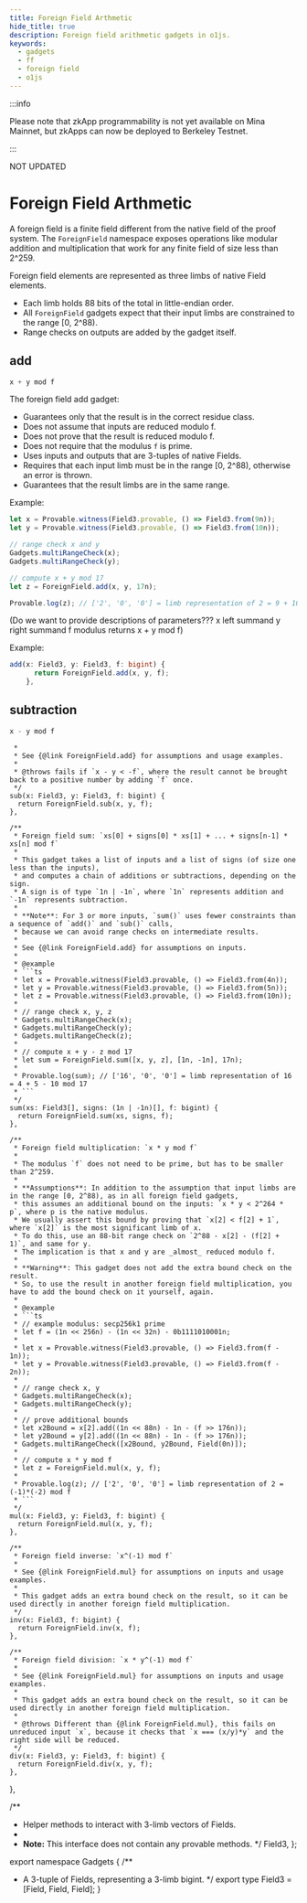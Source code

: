 ```yaml
---
title: Foreign Field Arthmetic
hide_title: true
description: Foreign field arithmetic gadgets in o1js.
keywords:
  - gadgets
  - ff
  - foreign field
  - o1js
---
```


:::info

Please note that zkApp programmability is not yet available on Mina Mainnet, but zkApps can now be deployed to Berkeley Testnet.

:::

NOT UPDATED

# Foreign Field Arthmetic

A foreign field is a finite field different from the native field of the proof system. The `ForeignField` namespace exposes operations like modular addition and multiplication that work for any finite field of size less than 2^259. 

Foreign field elements are represented as three limbs of native Field elements.

- Each limb holds 88 bits of the total in little-endian order.
- All `ForeignField` gadgets expect that their input limbs are constrained to the range [0, 2^88).
- Range checks on outputs are added by the gadget itself.

## add 

```ts
x + y mod f
```

The foreign field add gadget:

- Guarantees only that the result is in the correct residue class.
- Does not assume that inputs are reduced modulo f.
- Does not prove that the result is reduced modulo f.
- Does not require that the modulus `f` is prime.
- Uses inputs and outputs that are 3-tuples of native Fields.
- Requires that each input limb must be in the range [0, 2^88), otherwise an error is thrown.
- Guarantees that the result limbs are in the same range.

Example:

```ts
let x = Provable.witness(Field3.provable, () => Field3.from(9n));
let y = Provable.witness(Field3.provable, () => Field3.from(10n));

// range check x and y
Gadgets.multiRangeCheck(x);
Gadgets.multiRangeCheck(y);

// compute x + y mod 17
let z = ForeignField.add(x, y, 17n);

Provable.log(z); // ['2', '0', '0'] = limb representation of 2 = 9 + 10 mod 17
```

(Do we want to provide descriptions of parameters??? 
x left summand
y right summand
f modulus
returns x + y mod f)

Example:

```ts
add(x: Field3, y: Field3, f: bigint) {
      return ForeignField.add(x, y, f);
    },
```

## subtraction

```ts
x - y mod f
```


     *
     * See {@link ForeignField.add} for assumptions and usage examples.
     *
     * @throws fails if `x - y < -f`, where the result cannot be brought back to a positive number by adding `f` once.
     */
    sub(x: Field3, y: Field3, f: bigint) {
      return ForeignField.sub(x, y, f);
    },

    /**
     * Foreign field sum: `xs[0] + signs[0] * xs[1] + ... + signs[n-1] * xs[n] mod f`
     *
     * This gadget takes a list of inputs and a list of signs (of size one less than the inputs),
     * and computes a chain of additions or subtractions, depending on the sign.
     * A sign is of type `1n | -1n`, where `1n` represents addition and `-1n` represents subtraction.
     *
     * **Note**: For 3 or more inputs, `sum()` uses fewer constraints than a sequence of `add()` and `sub()` calls,
     * because we can avoid range checks on intermediate results.
     *
     * See {@link ForeignField.add} for assumptions on inputs.
     *
     * @example
     * ```ts
     * let x = Provable.witness(Field3.provable, () => Field3.from(4n));
     * let y = Provable.witness(Field3.provable, () => Field3.from(5n));
     * let z = Provable.witness(Field3.provable, () => Field3.from(10n));
     *
     * // range check x, y, z
     * Gadgets.multiRangeCheck(x);
     * Gadgets.multiRangeCheck(y);
     * Gadgets.multiRangeCheck(z);
     *
     * // compute x + y - z mod 17
     * let sum = ForeignField.sum([x, y, z], [1n, -1n], 17n);
     *
     * Provable.log(sum); // ['16', '0', '0'] = limb representation of 16 = 4 + 5 - 10 mod 17
     * ```
     */
    sum(xs: Field3[], signs: (1n | -1n)[], f: bigint) {
      return ForeignField.sum(xs, signs, f);
    },

    /**
     * Foreign field multiplication: `x * y mod f`
     *
     * The modulus `f` does not need to be prime, but has to be smaller than 2^259.
     *
     * **Assumptions**: In addition to the assumption that input limbs are in the range [0, 2^88), as in all foreign field gadgets,
     * this assumes an additional bound on the inputs: `x * y < 2^264 * p`, where p is the native modulus.
     * We usually assert this bound by proving that `x[2] < f[2] + 1`, where `x[2]` is the most significant limb of x.
     * To do this, use an 88-bit range check on `2^88 - x[2] - (f[2] + 1)`, and same for y.
     * The implication is that x and y are _almost_ reduced modulo f.
     *
     * **Warning**: This gadget does not add the extra bound check on the result.
     * So, to use the result in another foreign field multiplication, you have to add the bound check on it yourself, again.
     *
     * @example
     * ```ts
     * // example modulus: secp256k1 prime
     * let f = (1n << 256n) - (1n << 32n) - 0b1111010001n;
     *
     * let x = Provable.witness(Field3.provable, () => Field3.from(f - 1n));
     * let y = Provable.witness(Field3.provable, () => Field3.from(f - 2n));
     *
     * // range check x, y
     * Gadgets.multiRangeCheck(x);
     * Gadgets.multiRangeCheck(y);
     *
     * // prove additional bounds
     * let x2Bound = x[2].add((1n << 88n) - 1n - (f >> 176n));
     * let y2Bound = y[2].add((1n << 88n) - 1n - (f >> 176n));
     * Gadgets.multiRangeCheck([x2Bound, y2Bound, Field(0n)]);
     *
     * // compute x * y mod f
     * let z = ForeignField.mul(x, y, f);
     *
     * Provable.log(z); // ['2', '0', '0'] = limb representation of 2 = (-1)*(-2) mod f
     * ```
     */
    mul(x: Field3, y: Field3, f: bigint) {
      return ForeignField.mul(x, y, f);
    },

    /**
     * Foreign field inverse: `x^(-1) mod f`
     *
     * See {@link ForeignField.mul} for assumptions on inputs and usage examples.
     *
     * This gadget adds an extra bound check on the result, so it can be used directly in another foreign field multiplication.
     */
    inv(x: Field3, f: bigint) {
      return ForeignField.inv(x, f);
    },

    /**
     * Foreign field division: `x * y^(-1) mod f`
     *
     * See {@link ForeignField.mul} for assumptions on inputs and usage examples.
     *
     * This gadget adds an extra bound check on the result, so it can be used directly in another foreign field multiplication.
     *
     * @throws Different than {@link ForeignField.mul}, this fails on unreduced input `x`, because it checks that `x === (x/y)*y` and the right side will be reduced.
     */
    div(x: Field3, y: Field3, f: bigint) {
      return ForeignField.div(x, y, f);
    },
  },

  /**
   * Helper methods to interact with 3-limb vectors of Fields.
   *
   * **Note:** This interface does not contain any provable methods.
   */
  Field3,
};

export namespace Gadgets {
  /**
   * A 3-tuple of Fields, representing a 3-limb bigint.
   */
  export type Field3 = [Field, Field, Field];
}